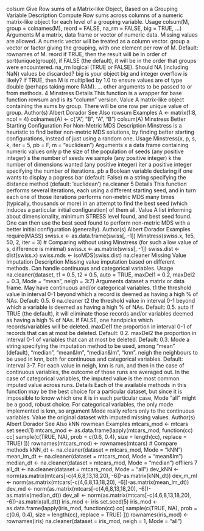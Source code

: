 
colsum Give Row sums of a Matrix-like Object, Based on a Grouping Variable
Description
Compute Row sums across columns of a numeric matrix-like object for each level of a grouping
variable.
Usage
colsum(M, group = colnames(M), reord = FALSE, na_rm = FALSE,
big = TRUE, ...)
Arguments
M a matrix, data frame or vector of numeric data. Missing values are allowed. A
numeric vector will be treated as a column vector.
group a vector or factor giving the grouping, with one element per row of M. Default:
rownames of M.
reord if TRUE, then the result will be in order of sort(unique(group)), if FALSE (the
default), it will be in the order that groups were encountered.
na_rm logical (TRUE or FALSE). Should NA (including NaN) values be discarded?
big is your object big and integer overflow is likely? If TRUE, then M is multiplied
by 1.0 to ensure values are of type double (perhaps taking more RAM).
... other arguments to be passed to or from methods.
4 Minstress
Details
This function is a wrapper for base function rowsum and is its "column" version.
Value
A matrix-like object containing the sums by group. There will be one row per unique value of
group.
Author(s)
Albert Dorador
See Also
rowsum
Examples
A <- matrix(1:8, ncol = 4)
colnames(A) <- c("A", "B", "A", "B")
colsum(A)
Minstress Better Starting Configuration For Non-Metric MDS
Description
Minstress is a heuristic to find better non-metric MDS solutions, by finding better starting configurations,
instead of just using a random one.
Usage
Minstress(x, p, s, k, iter = 5, pb = F, m = "euclidean")
Arguments
x a data frame containing numeric values only
p the size of the population of seeds (any positive integer)
s the number of seeds we sample (any positive integer)
k the number of dimensions wanted (any positive integer)
iter a positive integer specifying the number of iterations.
pb a Boolean variable declaring if one wants to display a pogress bar (default:
False)
m a string specifying the distance method (default: ’euclidean’)
na.cleaner 5
Details
This function performs several iterations, each using a different starting seed, and in turn each one of
those iterations performs non-metric MDS many times (typically, thousands or more) in an attempt
to find the best seed (which induces a particular initial configuration) of them all.
Value
A list informing about dimensionality, minimum STRESS level found, and best seed found. One
can then use the best seed found to perform non-metric MDS with a better initial configuration
(generally).
Author(s)
Albert Dorador
Examples
require(MASS)
swiss.x <- as.data.frame(swiss[, -1])
Minstress(swiss.x, 1e5, 50, 2, iter = 3)
# Comparing without using Minstress (for such a low value of s, difference is minimal)
swiss.x <- as.matrix(swiss[, -1])
swiss.dist <- dist(swiss.x)
swiss.mds <- isoMDS(swiss.dist)
na.cleaner Missing Value Imputation
Description
Missing value imputation based on different methods. Can handle continuous and categorical variables.
Usage
na.cleaner(dataset, t1 = 0.5, t2 = 0.5, auto = TRUE, maxDel1 = 0.2,
maxDel2 = 0.3, Mode = "mean", neigh = 3:7)
Arguments
dataset a matrix or data frame. May have continuous and/or categorical variables.
t1 the threshold value in interval 0-1 beyond which a record is deemed as having a
high % of NAs. Default: 0.5.
6 na.cleaner
t2 the threshold value in interval 0-1 beyond which a variable is deemed as having
a high % of NAs. Default: 0.5.
auto If TRUE (the default), it will eliminate those records and/or variables deemed as
having a high % of NAs. If FALSE, one handpicks which records/variables will
be deleted.
maxDel1 the proportion in interval 0-1 of records that can at most be deleted. Default:
0.2.
maxDel2 the proportion in interval 0-1 of variables that can at most be deleted. Default:
0.3.
Mode a string specifying the imputation method to be used, among "mean" (default),
"median", "mean&lm", "median&lm", "knn".
neigh the neighbours to be used in knn, both for continuous and categorical variables.
Default: interval 3-7. For each value in neigh, knn is run, and then in the case
of continuous variables, the outcome of those runs are averaged out. In the case
of categorical variables, the imputed value is the most common imputed value
across runs.
Details
Each of the available methods in this function may be the best choice for a particular dataset, but
since it is impossible to know which one it is in each particular case, Mode "all" might be a good,
robust choice. For categorical variables, the only mode implemented is knn, so argument Mode
really refers only to the continuous variables.
Value
the original dataset with imputed missing values.
Author(s)
Albert Dorador
See Also
kNN rowmean
Examples
mtcars_mod <- mtcars
set.seed(1)
mtcars_mod <- as.data.frame(lapply(mtcars_mod, function(cc) cc[ sample(c(TRUE, NA),
prob = c(0.6, 0.4), size = length(cc), replace = TRUE) ]))
rownames(mtcars_mod) <- rownames(mtcars)
# Compare methods
kNN_dt <- na.cleaner(dataset = mtcars_mod, Mode = "kNN")
mean_lm_dt <- na.cleaner(dataset = mtcars_mod, Mode = "mean&lm")
median_dt <- na.cleaner(dataset = mtcars_mod, Mode = "median")
offliers 7
all_dt <- na.cleaner(dataset = mtcars_mod, Mode = "all")
dev_kNN <- norm(as.matrix(mtcars[-c(4,6,8,13,18,20), -6])-as.matrix(kNN_dt))
dev_m_ml <- norm(as.matrix(mtcars[-c(4,6,8,13,18,20), -6])-as.matrix(mean_lm_dt))
dev_md <- norm(as.matrix(mtcars[-c(4,6,8,13,18,20), -6])-as.matrix(median_dt))
dev_all <- norm(as.matrix(mtcars[-c(4,6,8,13,18,20), -6])-as.matrix(all_dt))
iris_mod <- iris
set.seed(5)
iris_mod <- as.data.frame(lapply(iris_mod, function(cc) cc[ sample(c(TRUE, NA),
prob = c(0.6, 0.4), size = length(cc), replace = TRUE) ]))
rownames(iris_mod) <- rownames(iris)
na.cleaner(dataset = iris_mod, neigh = 1, Mode = "all")
